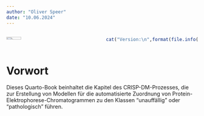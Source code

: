 ```yaml
---
author: "Oliver Speer"
date: "10.06.2024"
---
```




::::: columns
::: {.column width="50%"}
![ ](zlm.jpeg){width=40%}
:::

::: {.column width="50%"}
```r
cat("Version:\n",format(file.info("BusinessUnderstanding.qmd")$mtime,"%d. %B %Y"))
```
:::
:::::


# Vorwort {.unnumbered}

Dieses Quarto-Book beinhaltet die Kapitel des CRISP-DM-Prozesses, die zur Erstellung von Modellen für die automatisierte Zuordnung von Protein-Elektrophorese-Chromatogrammen zu den Klassen "unauffällig" oder "pathologisch" führen.

<!-- **toDo Liste:** -->
<!-- `r Sys.Date()` -->


<!-- - Data Preparation Simpsons versus trapez bei AUC Berechnung beschreiben, vielleicht Tabelle und Graphik zeigen die Simpson und  Trapez vergleicht -->

<!-- - smoothspline prediction plot anschauen und zeigen. -->











